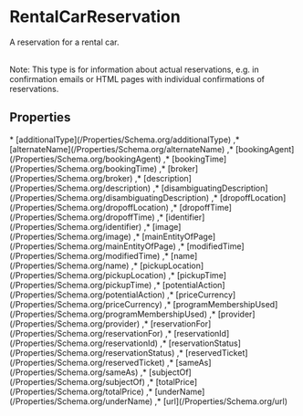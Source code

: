 # RentalCarReservation

A reservation for a rental car.<br/><br/>

Note: This type is for information about actual reservations, e.g. in confirmation emails or HTML pages with individual confirmations of reservations.

## Properties

<Grid>
* [additionalType](/Properties/Schema.org/additionalType)
,* [alternateName](/Properties/Schema.org/alternateName)
,* [bookingAgent](/Properties/Schema.org/bookingAgent)
,* [bookingTime](/Properties/Schema.org/bookingTime)
,* [broker](/Properties/Schema.org/broker)
,* [description](/Properties/Schema.org/description)
,* [disambiguatingDescription](/Properties/Schema.org/disambiguatingDescription)
,* [dropoffLocation](/Properties/Schema.org/dropoffLocation)
,* [dropoffTime](/Properties/Schema.org/dropoffTime)
,* [identifier](/Properties/Schema.org/identifier)
,* [image](/Properties/Schema.org/image)
,* [mainEntityOfPage](/Properties/Schema.org/mainEntityOfPage)
,* [modifiedTime](/Properties/Schema.org/modifiedTime)
,* [name](/Properties/Schema.org/name)
,* [pickupLocation](/Properties/Schema.org/pickupLocation)
,* [pickupTime](/Properties/Schema.org/pickupTime)
,* [potentialAction](/Properties/Schema.org/potentialAction)
,* [priceCurrency](/Properties/Schema.org/priceCurrency)
,* [programMembershipUsed](/Properties/Schema.org/programMembershipUsed)
,* [provider](/Properties/Schema.org/provider)
,* [reservationFor](/Properties/Schema.org/reservationFor)
,* [reservationId](/Properties/Schema.org/reservationId)
,* [reservationStatus](/Properties/Schema.org/reservationStatus)
,* [reservedTicket](/Properties/Schema.org/reservedTicket)
,* [sameAs](/Properties/Schema.org/sameAs)
,* [subjectOf](/Properties/Schema.org/subjectOf)
,* [totalPrice](/Properties/Schema.org/totalPrice)
,* [underName](/Properties/Schema.org/underName)
,* [url](/Properties/Schema.org/url)

</Grid>

